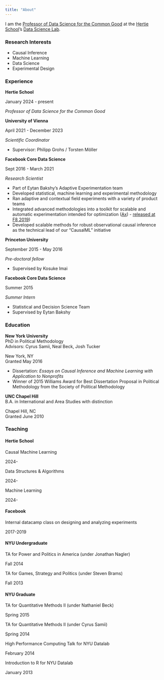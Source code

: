```yaml
---
title: "About"
---
```


I am the [Professor of Data Science for the Common Good](https://www.hertie-school.org/en/research/faculty-and-researchers/profile/person/dimmery) at the [Hertie School](https://www.hertie-school.org/en/)'s [Data Science Lab](https://www.hertie-school.org/en/datasciencelab).

### Research Interests

- Causal Inference
- Machine Learning
- Data Science
- Experimental Design

### Experience

::: {.d-flex .justify-content-between}
::: {}
**Hertie School**  
:::
::: {.text-end}
January 2024 - present
:::
:::
*Professor of Data Science for the Common Good*

::: {.d-flex .justify-content-between}
::: {}
**University of Vienna**  
:::
::: {.text-end}
April 2021 - December 2023
:::
:::
*Scientific Coordinator*

- Supervisor: Philipp Grohs / Torsten Möller

::: {.d-flex .justify-content-between}
::: {}
**Facebook Core Data Science**  
:::
::: {.text-end}
Sept 2016 - March 2021
:::
:::
*Research Scientist*

- Part of Eytan Bakshy's Adaptive Experimentation team
- Developed statistical, machine learning and experimental methodology
- Ran adaptive and contextual field experiments with a variety of product teams
- Integrated advanced methodologies into a toolkit for scalable and automatic experimentation intended for optimization ([Ax](https://ax.dev/)) - [released at F8 2019](https://developers.facebook.com/videos/2019/product-optimization-with-adaptive-experimentation/))
- Developed scalable methods for robust observational causal inference as the technical lead of our "CausalML" initiative

::: {.d-flex .justify-content-between}
::: {}
**Princeton University**  
:::
::: {.text-end}
September 2015 - May 2016
:::
:::
*Pre-doctoral fellow*

- Supervised by Kosuke Imai

::: {.d-flex .justify-content-between}
::: {}
**Facebook Core Data Science**  
:::
::: {.text-end}
Summer 2015
:::
:::
*Summer Intern*

- Statistical and Decision Science Team
- Supervised by Eytan Bakshy

### Education

::: {.d-flex .justify-content-between}
::: {}
**New York University**  
PhD in Political Methodology  
Advisors: Cyrus Samii, Neal Beck, Josh Tucker
:::
::: {.text-end}
New York, NY  
Granted May 2016
:::
:::
- Dissertation: *Essays on Causal Inference and Machine Learning with Application to Nonprofits*
- Winner of 2015 Williams Award for Best Dissertation Proposal in Political Methodology from the Society of Political Methodology

::: {.d-flex .justify-content-between}
::: {}
**UNC Chapel Hill**  
B.A. in International and Area Studies with distinction
:::
::: {.text-end}
Chapel Hill, NC  
Granted June 2010
:::
:::

### Teaching

#### Hertie School
::: {.d-flex .justify-content-between}
::: {}
Causal Machine Learning
:::
::: {.text-end}
2024-
:::
:::

::: {.d-flex .justify-content-between}
::: {}
Data Structures & Algorithms
:::
::: {.text-end}
2024-
:::
:::

::: {.d-flex .justify-content-between}
::: {}
Machine Learning
:::
::: {.text-end}
2024-
:::
:::

#### Facebook
::: {.d-flex .justify-content-between}
::: {}
Internal datacamp class on designing and analyzing experiments 
:::
::: {.text-end}
2017-2019
:::
:::

#### NYU Undergraduate
::: {.d-flex .justify-content-between}
::: {}
TA for Power and Politics in America (under Jonathan Nagler)
:::
::: {.text-end}
Fall 2014
:::
:::

::: {.d-flex .justify-content-between}
::: {}
TA for Games, Strategy and Politics (under Steven Brams)
:::
::: {.text-end}
Fall 2013
:::
:::

#### NYU Graduate

::: {.d-flex .justify-content-between}
::: {}
TA for Quantitative Methods II (under Nathaniel Beck)
:::
::: {.text-end}
Spring 2015
:::
:::

::: {.d-flex .justify-content-between}
::: {}
TA for Quantitative Methods II (under Cyrus Samii)
:::
::: {.text-end}
Spring 2014
:::
:::

::: {.d-flex .justify-content-between}
::: {}
High Performance Computing Talk for NYU Datalab
:::
::: {.text-end}
February 2014
:::
:::

::: {.d-flex .justify-content-between}
::: {}
Introduction to R for NYU Datalab
:::
::: {.text-end}
January 2013
:::
:::
